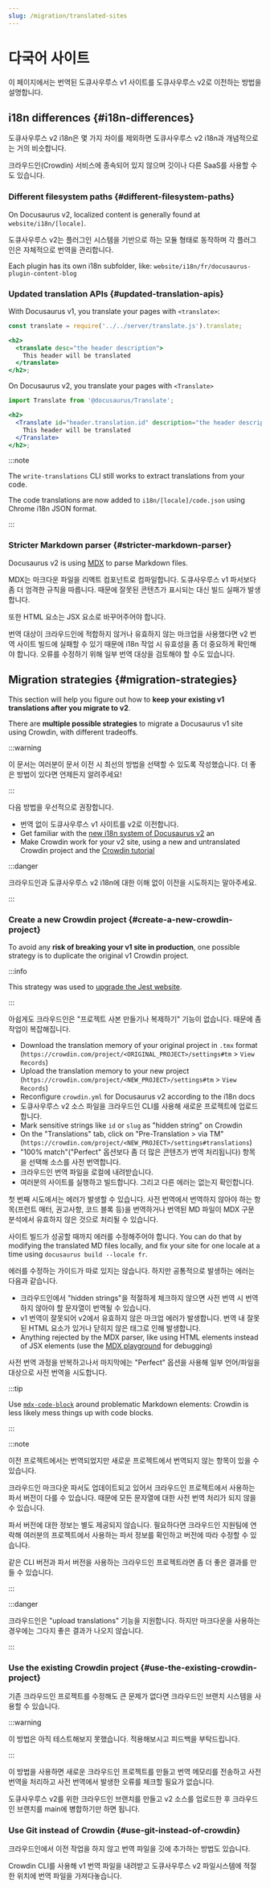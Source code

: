 ```yaml
---
slug: /migration/translated-sites
---
```


# 다국어 사이트

이 페이지에서는 번역된 도큐사우루스 v1 사이트를 도큐사우루스 v2로 이전하는 방법을 설명합니다.

## i18n differences {#i18n-differences}

도큐사우루스 v2 i18n은 몇 가지 차이를 제외하면 도큐사우루스 v2 i18n과 개념적으로는 거의 비슷합니다.

크라우드인(Crowdin) 서비스에 종속되어 있지 않으며 깃이나 다른 SaaS를 사용할 수도 있습니다.

### Different filesystem paths {#different-filesystem-paths}

On Docusaurus v2, localized content is generally found at `website/i18n/[locale]`.

도큐사우루스 v2는 플러그인 시스템을 기반으로 하는 모듈 형태로 동작하며 각 플러그인은 자체적으로 번역을 관리합니다.

Each plugin has its own i18n subfolder, like: `website/i18n/fr/docusaurus-plugin-content-blog`

### Updated translation APIs {#updated-translation-apis}

With Docusaurus v1, you translate your pages with `<translate>`:

```jsx
const translate = require('../../server/translate.js').translate;

<h2>
  <translate desc="the header description">
    This header will be translated
  </translate>
</h2>;
```

On Docusaurus v2, you translate your pages with `<Translate>`

```jsx
import Translate from '@docusaurus/Translate';

<h2>
  <Translate id="header.translation.id" description="the header description">
    This header will be translated
  </Translate>
</h2>;
```

:::note

The `write-translations` CLI still works to extract translations from your code.

The code translations are now added to `i18n/[locale]/code.json` using Chrome i18n JSON format.

:::

### Stricter Markdown parser {#stricter-markdown-parser}

Docusaurus v2 is using [MDX](https://mdxjs.com/) to parse Markdown files.

MDX는 마크다운 파일을 리액트 컴포넌트로 컴파일합니다. 도큐사우루스 v1 파서보다 좀 더 엄격한 규칙을 따릅니다. 때문에 잘못된 콘텐츠가 표시되는 대신 빌드 실패가 발생합니다.

또한 HTML 요소는 JSX 요소로 바꾸어주어야 합니다.

번역 대상이 크라우드인에 적합하지 않거나 유효하지 않는 마크업을 사용했다면 v2 번역 사이트 빌드에 실패할 수 있기 때문에 i18n 작업 시 유효성을 좀 더 중요하게 확인해야 합니다. 오류를 수정하기 위해 일부 번역 대상을 검토해야 할 수도 있습니다.

## Migration strategies {#migration-strategies}

This section will help you figure out how to **keep your existing v1 translations after you migrate to v2**.

There are **multiple possible strategies** to migrate a Docusaurus v1 site using Crowdin, with different tradeoffs.

:::warning

이 문서는 여러분이 문서 이전 시 최선의 방법을 선택할 수 있도록 작성했습니다. 더 좋은 방법이 있다면 언제든지 알려주세요!

:::

다음 방법을 우선적으로 권장합니다.

- 번역 없이 도큐사우루스 v1 사이트를 v2로 이전합니다.
- Get familiar with the [new i18n system of Docusaurus v2](../i18n/i18n-introduction.mdx) an
- Make Crowdin work for your v2 site, using a new and untranslated Crowdin project and the [Crowdin tutorial](../i18n/i18n-crowdin.mdx)

:::danger

크라우드인과 도큐사우루스 v2 i18n에 대한 이해 없이 이전을 시도하지는 말아주세요.

:::

### Create a new Crowdin project {#create-a-new-crowdin-project}

To avoid any **risk of breaking your v1 site in production**, one possible strategy is to duplicate the original v1 Crowdin project.

:::info

This strategy was used to [upgrade the Jest website](https://jestjs.io/blog/2021/03/09/jest-website-upgrade).

:::

아쉽게도 크라우드인은 "프로젝트 사본 만들기나 복제하기" 기능이 없습니다. 때문에 좀 작업이 복잡해집니다.

- Download the translation memory of your original project in `.tmx` format (`https://crowdin.com/project/<ORIGINAL_PROJECT>/settings#tm` > `View Records`)
- Upload the translation memory to your new project (`https://crowdin.com/project/<NEW_PROJECT>/settings#tm` > `View Records`)
- Reconfigure `crowdin.yml` for Docusaurus v2 according to the i18n docs
- 도큐사우루스 v2 소스 파일을 크라우드인 CLI를 사용해 새로운 프로젝트에 업로드합니다.
- Mark sensitive strings like `id` or `slug` as "hidden string" on Crowdin
- On the "Translations" tab, click on "Pre-Translation > via TM" (`https://crowdin.com/project/<NEW_PROJECT>/settings#translations`)
- "100% match"("Perfect" 옵션보다 좀 더 많은 콘텐츠가 번역 처리됩니다) 항목을 선택해 소스를 사전 번역합니다.
- 크라우드인 번역 파일을 로컬에 내려받습니다.
- 여러분의 사이트를 실행하고 빌드합니다. 그리고 다른 에러는 없는지 확인합니다.

첫 번째 시도에서는 에러가 발생할 수 있습니다. 사전 번역에서 번역하지 않아야 하는 항목(프런트 매터, 권고사항, 코드 블록 등)을 번역하거나 번역된 MD 파일이 MDX 구문 분석에서 유효하지 않은 것으로 처리될 수 있습니다.

사이트 빌드가 성공할 때까지 에러를 수정해주어야 합니다. You can do that by modifying the translated MD files locally, and fix your site for one locale at a time using `docusaurus build --locale fr`.

에러를 수정하는 가이드가 따로 있지는 않습니다. 하지만 공통적으로 발생하는 에러는 다음과 같습니다.

- 크라우드인에서 "hidden strings"을 적절하게 체크하지 않으면 사전 번역 시 번역하지 않아야 할 문자열이 번역될 수 있습니다.
- v1 번역이 잘못되어 v2에서 유효하지 않은 마크업 에러가 발생합니다. 번역 내 잘못된 HTML 요소가 있거나 닫히지 않은 태그로 인해 발생합니다.
- Anything rejected by the MDX parser, like using HTML elements instead of JSX elements (use the [MDX playground](https://mdxjs.com/playground/) for debugging)

사전 번역 과정을 반복하고나서 마지막에는 "Perfect" 옵션을 사용해 일부 언어/파일을 대상으로 사전 번역을 시도합니다.

:::tip

Use [`mdx-code-block`](../i18n/i18n-crowdin.mdx#mdx-solutions) around problematic Markdown elements: Crowdin is less likely mess things up with code blocks.

:::

:::note

이전 프로젝트에서는 번역되었지만 새로운 프로젝트에서 번역되지 않는 항목이 있을 수 있습니다.

크라우드인 마크다운 파서도 업데이트되고 있어서 크라우드인 프로젝트에서 사용하는 파서 버전이 다를 수 있습니다. 때문에 모든 문자열에 대한 사전 번역 처리가 되지 않을 수 있습니다.

파서 버전에 대한 정보는 별도 제공되지 않습니다. 필요하다면 크라우드인 지원팀에 연락해 여러분의 프로젝트에서 사용하는 파서 정보를 확인하고 버전에 따라 수정할 수 있습니다.

같은 CLI 버전과 파서 버전을 사용하는 크라우드인 프로젝트라면 좀 더 좋은 결과를 만들 수 있습니다.

:::

:::danger

크라우드인은 "upload translations" 기능을 지원합니다. 하지만 마크다운을 사용하는 경우에는 그다지 좋은 결과가 나오지 않습니다.

:::

### Use the existing Crowdin project {#use-the-existing-crowdin-project}

기존 크라우드인 프로젝트를 수정해도 큰 문제가 없다면 크라우드인 브랜치 시스템을 사용할 수 있습니다.

:::warning

이 방법은 아직 테스트해보지 못했습니다. 적용해보시고 피드백을 부탁드립니다.

:::

이 방법을 사용하면 새로운 크라우드인 프로젝트를 만들고 번역 메모리를 전송하고 사전 번역을 처리하고 사전 번역에서 발생한 오류를 체크할 필요가 없습니다.

도큐사우루스 v2를 위한 크라우드인 브랜치를 만들고 v2 소스를 업로드한 후 크라우드인 브랜치를 main에 병합하기만 하면 됩니다.

### Use Git instead of Crowdin {#use-git-instead-of-crowdin}

크라우드인에서 이전 작업을 하지 않고 번역 파일을 깃에 추가하는 방법도 있습니다.

Crowdin CLI를 사용해 v1 번역 파일을 내려받고 도큐사우루스 v2 파일시스템에 적절한 위치에 번역 파일을 가져다놓습니다.
